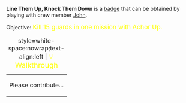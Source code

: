 '''Line Them Up, Knock Them Down''' is a [[Badges|badge]] that can be obtained by playing with crew member [[John_Hughes_Mercury|John]].

Objective: <big style="color:yellow">Kill 15 guards in one mission with Achor Up.</big>

{| class="mw-collapsible mw-collapsed"
|+ style=white-space:nowrap;text-align:left | <big style="color:yellow">💡 Walkthrough</big>
|-
| Please contribute...
|}